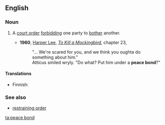 ==English==
{{wikipedia}}

===Noun===
{{en-noun}}

# {{lb|en|legal}} A [[court order]] [[forbid]]ding one party to [[bother]] another.
#* '''1960''', [[w:Harper Lee|Harper Lee]], ''[[w:To Kill a Mockingbird|To Kill a Mockingbird]]'', chapter 23,
#*: "... We're scared for you, and we think you oughta do something about him."
#*: Atticus smiled wryly. "Do what? Put him under a '''peace bond'''?"

====Translations====
{{trans-top|Court order forbidding one party to bother another}}
* Finnish: {{t+|fi|lähestymiskielto}}
{{trans-mid}}
{{trans-bottom}}

===See also===
* [[restraining order]]

[[ta:peace bond]]